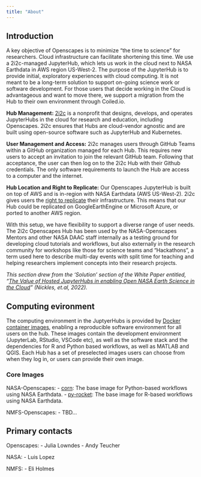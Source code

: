 ```yaml
---
title: "About"
---
```


## Introduction

A key objective of Openscapes is to minimize “the time to science” for researchers. Cloud infrastructure can facilitate shortening this time. We use a 2i2c-managed JupyterHub, which lets us work in the cloud next to NASA Earthdata in AWS region US-West-2. The purpose of the JupyterHub is to provide initial, exploratory experiences with cloud computing. It is not meant to be a long-term solution to support on-going science work or software development. For those users that decide working in the Cloud is advantageous and want to move there, we support a migration from the Hub to their own environment through Coiled.io. 

**Hub Management:** [2i2c](http://2i2c.org/) is a nonprofit that designs, develops, and operates JupyterHubs in the cloud for research and education, including Openscapes. 2i2c ensures that Hubs are cloud-vendor agnostic and are built using open-source software such as JupyterHub and Kubernetes. 

**User Management and Access:** 2i2c manages users through GitHub Teams within a GitHub organization managed for each Hub. This requires new users to accept an invitation to join the relevant GitHub team. Following that acceptance, the user can then log on to the 2i2c Hub with their Github credentials. The only software requirements to launch the Hub are access to a computer and the internet.

**Hub Location and Right to Replicate:** Our Openscapes JupyterHub is built on top of AWS and is in-region with NASA Earthdata (AWS US-West-2). 2i2c gives users the [right to replicate](https://2i2c.org/right-to-replicate/) their infrastructure. This means that our Hub could be replicated on GoogleEarthEngine or Microsoft Azure, or ported to another AWS region.

With this setup, we have flexibility to support a diverse range of user needs. The 2i2c Openscapes Hub has been used by the NASA-Openscapes Mentors and other NASA DAAC staff internally as a testing ground for developing cloud tutorials and workflows, but also externally in the research community for workshops like those for science teams and “Hackathons”, a term used here to describe multi-day events with split time for teaching and helping researchers implement concepts into their research projects. 

*This section drew from the ‘Solution’ section of the White Paper entitled, “[The Value of Hosted JupyterHubs in enabling Open NASA Earth Science in the Cloud](https://zenodo.org/records/7667299#.Y_Zxt3bMJPY)” (Nickles, et.al, 2022).*

## Computing evironment

The computing environment in the JuptyerHubs is provided by [Docker 
container images](https://www.docker.com/resources/what-container/), enabling a 
reproducible software environment for all users on the hub. These images contain 
the development environment (JupyterLab, RStudio, VSCode etc), as well as the 
software stack and the dependencies for R and Python based workflows, as
well as MATLAB and QGIS. Each Hub has a set of preselected images users can 
choose from when they log in, or users can provide their own image.

### Core Images

NASA-Openscapes:
- [corn](https://github.com/NASA-Openscapes/corn): The base image for Python-based
  workflows using NASA Earthdata.
- [py-rocket](https://github.com/NASA-Openscapes/py-rocket): The base image for 
  R-based workflows using NASA Earthdata.

NMFS-Openscapes:
- TBD...

## Primary contacts

Openscapes:
- Julia Lowndes
- Andy Teucher

NASA:
- Luis Lopez

NMFS:
- Eli Holmes

